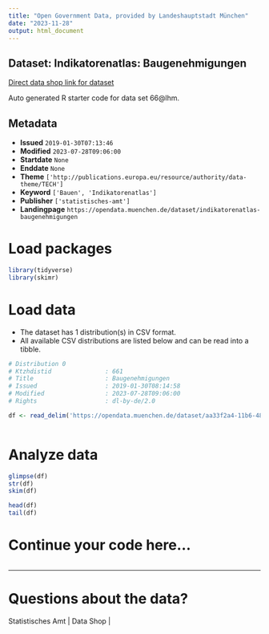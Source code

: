 ```yaml
---
title: "Open Government Data, provided by Landeshauptstadt München"
date: "2023-11-28"
output: html_document
---
```


## Dataset: Indikatorenatlas: Baugenehmigungen

[Direct data shop link for dataset](https://opendata.muenchen.de/dataset/indikatorenatlas-baugenehmigungen)

Auto generated R starter code for data set 66@lhm.

## Metadata

- **Issued** `2019-01-30T07:13:46`
- **Modified** `2023-07-28T09:06:00`
- **Startdate** `None`
- **Enddate** `None`
- **Theme** `['http://publications.europa.eu/resource/authority/data-theme/TECH']`
- **Keyword** `['Bauen', 'Indikatorenatlas']`
- **Publisher** `['statistisches-amt']`
- **Landingpage** `https://opendata.muenchen.de/dataset/indikatorenatlas-baugenehmigungen`


# Load packages

```r

library(tidyverse)
library(skimr)

```

# Load data

-   The dataset has 1 distribution(s) in CSV format.
-   All available CSV distributions are listed below and can be read into a tibble.

```r

# Distribution 0
# Ktzhdistid               : 661
# Title                    : Baugenehmigungen
# Issued                   : 2019-01-30T08:14:58
# Modified                 : 2023-07-28T09:06:00
# Rights                   : dl-by-de/2.0

df <- read_delim('https://opendata.muenchen.de/dataset/aa33f2a4-11b6-48cb-a21a-8060c9009f8f/resource/72f8105d-dacc-4c5f-8f9f-1591d2738da9/download/indikat_bauen_baugenehmigungen_240723.csv')



```

# Analyze data

```r

glimpse(df)
str(df)
skim(df)

head(df)
tail(df)

```

# Continue your code here...

```r

```

------------------------------------------------------------------------

# Questions about the data?

Statistisches Amt | Data Shop | 

